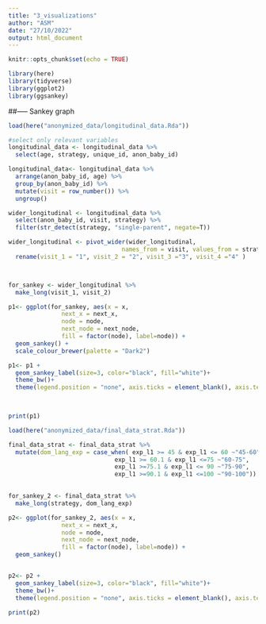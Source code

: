 ```yaml
---
title: "3_visualizations"
author: "ASM"
date: "27/10/2022"
output: html_document
---
```


```r
knitr::opts_chunk$set(echo = TRUE)
```

```r
library(here)
library(tidyverse)
library(ggplot2)
library(ggsankey)
```


##----- Sankey graph

```r
load(here("anonymized_data/longitudinal_data.Rda"))

#select only relevant variables
longitudinal_data <- longitudinal_data %>%
  select(age, strategy, unique_id, anon_baby_id)

longitudinal_data<- longitudinal_data %>%
  arrange(anon_baby_id, age) %>%
  group_by(anon_baby_id) %>%
  mutate(visit = row_number()) %>%
  ungroup() 

wider_longitudinal <- longitudinal_data %>%
  select(anon_baby_id, visit, strategy) %>%
  filter(str_detect(strategy, "single-parent", negate=T))

wider_longitudinal <- pivot_wider(wider_longitudinal,
                                names_from = visit, values_from = strategy ) %>%
  rename(visit_1 = "1", visit_2 = "2", visit_3 ="3", visit_4 ="4" ) 



for_sankey <- wider_longitudinal %>%
  make_long(visit_1, visit_2) 

p1<- ggplot(for_sankey, aes(x = x, 
               next_x = next_x, 
               node = node, 
               next_node = next_node,
               fill = factor(node), label=node)) +
  geom_sankey() +
  scale_colour_brewer(palette = "Dark2")

p1<- p1 + 
  geom_sankey_label(size=3, color="black", fill="white")+
  theme_bw()+
  theme(legend.position = "none", axis.ticks = element_blank(), axis.text.y = element_blank())
  


print(p1)
```

```r

load(here("anonymized_data/final_data_strat.Rda"))

final_data_strat <- final_data_strat %>%
  mutate(dom_lang_exp = case_when( exp_l1 >= 45 & exp_l1 <= 60 ~"45-60",
                              exp_l1 >= 60.1 & exp_l1 <=75 ~"60-75",
                              exp_l1 >=75.1 & exp_l1 <= 90 ~"75-90",
                              exp_l1 >=90.1 & exp_l1 <=100 ~"90-100"))
    

for_sankey_2 <- final_data_strat %>%
  make_long(strategy, dom_lang_exp) 

p2<- ggplot(for_sankey_2, aes(x = x, 
               next_x = next_x, 
               node = node, 
               next_node = next_node,
               fill = factor(node), label=node)) +
  geom_sankey() 


p2<- p2 + 
  geom_sankey_label(size=3, color="black", fill="white")+
  theme_bw()+
  theme(legend.position = "none", axis.ticks = element_blank(), axis.text.y = element_blank()) 

print(p2)
```

